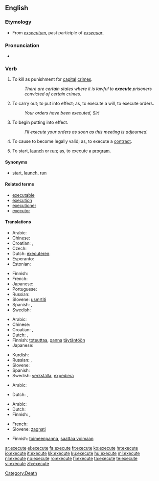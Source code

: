 ==English==

===Etymology===
* From {{etyl|la}} ''[[exsecutum]]'', past participle of ''[[exsequor]]''.

===Pronunciation===
* {{audio|en-us-execute.ogg|Audio (US)}}

===Verb===
{{en-verb|execut|ing}}

# {{transitive}} To kill as punishment for [[capital]] [[crime]]s.
#: ''There are certain states where it is lawful to '''execute''' prisoners convicted of certain crimes.''
# {{transitive}} To carry out; to put into effect; as, to execute a will, to execute orders.
#: ''Your orders have been executed, Sir!''
# {{transitive}} To begin putting into effect.
#: ''I’ll execute your orders as soon as this meeting is adjourned.''
# {{transitive}} To cause to become legally valid; as, to execute a [[contract]].
# {{transitive}} {{computing}} To start, [[launch]] or [[run]]; as, to execute a [[program]].

====Synonyms====
* {{sense|computing}} [[start]], [[launch]], [[run]]

====Related terms====
* [[executable]]
* [[execution]]
* [[executioner]]
* [[executor]]

====Translations====
{{trans-top|to kill as punishment}}
* Arabic: {{t|ar|يعدم}}
* Chinese: {{zh-tsp|處決|处决|chǔjué}}
* Croatian: {{t|hr|smaknuti|alt=smàknuti}}, {{t|hr|pogubiti|alt=pogùbiti}}
* Czech: {{t-|cs|popravit}}
* Dutch: [[executeren]]
* Esperanto: {{t|eo|ekzekuti}}
* Estonian: {{t-|et|hukama}}
{{trans-mid}}
* Finnish: {{t-|fi|teloittaa}}
* French: {{t+|fr|exécuter}}
* Japanese: {{t+|ja|死刑する|tr=shikei-suru}}
* Portuguese: {{t+|pt|executar}}
* Russian: {{t+|ru|казнить|tr=kaznít’}} {{pf}}
* Slovene: [[usmrtiti]]
* Spanish: {{t+|es|ejecutar}}, {{t-|es|ajusticiar}}
* Swedish: {{t+|sv|avrätta}}
{{trans-bottom}}

{{trans-top|To start a defined process and run it to completion}}
* Arabic: {{t|ar|ينفذ}}
* Chinese: {{zh-tsp|執行|执行|zhíxíng}}
* Croatian: {{t+|hr|izvršiti|alt=izvŕšiti }}, {{t|hr|provesti|alt=pròvesti}}
* Dutch: {{t-|nl|bewerkstelligen}}, {{t+|nl|uitvoeren}}
* Finnish: [[toteuttaa]], [[panna]] [[täytäntöön]]
* Japanese: {{t-|ja|実行する|tr=jikkō-suru}}
{{trans-mid}}
* Kurdish: {{ku-Arab|[[بردن به‌ڕێوه‌]]}}
* Russian: {{t+|ru|исполнять|tr=ispolnját’}} {{impf}}, {{t+|ru|исполнить|tr=ispólnit’}} {{pf}}
* Slovene: {{t-|sl|izvršiti}}
* Spanish: {{t+|es|ejecutar}}
* Swedish: [[verkställa]], [[expediera]]
{{trans-bottom}}

{{trans-top|To start a defined process, without regard to whether it runs to completion or not}}
* Arabic: {{t|ar|ينفذ}}
{{trans-mid}}
* Dutch: {{t-|nl|bewerkstelligen}}, {{t+|nl|uitvoeren}}
{{trans-bottom}}

{{trans-top|To start, launch or run software}}
* Arabic: {{t|ar|ينفذ}}
* Dutch: {{t+|nl|uitvoeren}}
* Finnish: {{t+|fi|ajaa}}, {{t+|fi|käynnistää}}
{{trans-mid}}
* French: {{t+|fr|exécuter}}
* Slovene: [[zagnati]]
{{trans-bottom}}

{{trans-top|To sign or otherwise cause a document (especially a contract) to become legally valid}}
* Finnish: [[toimeenpanna]], [[saattaa voimaan]]
{{trans-mid}}
{{trans-bottom}}

[[Category:Death]]

[[ar:execute]]
[[el:execute]]
[[fa:execute]]
[[fr:execute]]
[[ko:execute]]
[[hr:execute]]
[[io:execute]]
[[it:execute]]
[[kk:execute]]
[[ku:execute]]
[[hu:execute]]
[[ml:execute]]
[[nl:execute]]
[[no:execute]]
[[ro:execute]]
[[fi:execute]]
[[ta:execute]]
[[te:execute]]
[[vi:execute]]
[[zh:execute]]